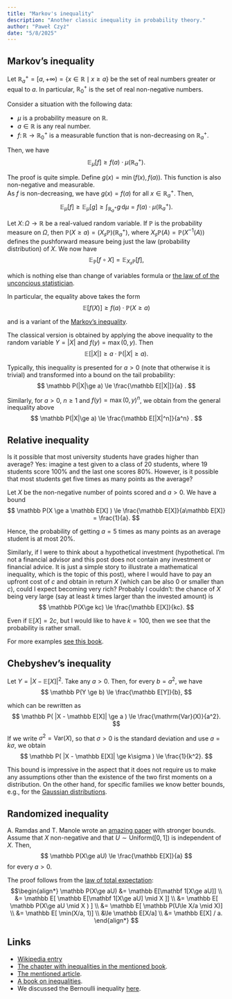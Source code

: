 ```yaml
---
title: "Markov's inequality"
description: "Another classic inequality in probability theory."
author: "Paweł Czyż"
date: "5/8/2025"
---
```


## Markov's inequality

Let $\mathbb R^+_a = [a, +\infty) = \{ x\in \mathbb R \mid x\ge a \}$ be the set of real numbers greater or equal to $a$. In particular, $\mathbb R^+_0$ is the set of real non-negative numbers.

Consider a situation with the following data:

  - $\mu$ is a probability measure on $\mathbb R$.
  - $a \in \mathbb R$ is any real number.
  - $f\colon \mathbb R\to \mathbb R_0^+$ is a measurable function that is non-decreasing on $\mathbb R^+_a$.

Then, we have
$$
\mathbb E_\mu[f] \ge f(a)\cdot \mu(\mathbb R^+_a).
$$

The proof is quite simple. Define $g(x) = \min(f(x), f(a))$.
This function is also non-negative and measurable.   
As $f$ is non-decreasing, we have $g(x) = f(a)$ for all $x\in \mathbb R^+_a$. Then,
$$
\mathbb E_\mu [f] \ge \mathbb E_\mu[g] \ge \int_{\mathbb R^+_a} g \,\mathrm{d}\mu = f(a) \cdot \mu(\mathbb R^+_a).
$$

Let $X\colon \Omega\to \mathbb R$ be a real-valued random variable.
If $\mathbb P$ is the probability measure on $\Omega$, then $\mathbb P(X\ge a) = (X_\sharp\mathbb P) (\mathbb R^+_a)$,
where $X_\sharp \mathbb P(A) = \mathbb P(X^{-1}(A))$ defines the pushforward measure being just the law (probability distribution) of $X$. 
We now have
$$
    \mathbb E_{\mathbb P}[ f\circ X] = \mathbb E_{X_\sharp \mathbb P}[f],
$$

which is nothing else than change of variables formula or [the law of of the unconcious statistician](https://en.wikipedia.org/wiki/Law_of_the_unconscious_statistician#Measure-theoretic_formulation).

In particular, the equality above takes the form
$$
    \mathbb E[f(X)] \ge f(a) \cdot \mathbb P( X\ge a)
$$

and is a variant of the [Markov's inequality](https://en.wikipedia.org/wiki/Markov%27s_inequality).

The classical version is obtained by applying the above inequality to the random variable $Y=|X|$ and $f(y) = \max(0, y)$.
Then
$$
    \mathbb E[|X|] \ge a\cdot \mathbb P(|X|\ge a).
$$

Typically, this inequality is presented for $a > 0$ (note that otherwise it is trivial) and transformed into a bound on the tail probability:
$$
    \mathbb P(|X|\ge a) \le \frac{\mathbb E[|X|]}{a} . 
$$

Similarly, for $a > 0$, $n\ge 1$ and $f(y) = \max(0, y)^n$, we obtain from the general inequality above
$$
    \mathbb P(|X|\ge a) \le \frac{\mathbb E[|X|^n]}{a^n} . 
$$

## Relative inequality 

Is it possible that most university students have grades higher than average?
Yes: imagine a test given to a class of 20 students, where 19 students score 100\% and the last one scores 80\%.
However, is it possible that most students get five times as many points as the average?  

Let $X$ be the non-negative number of points scored and $a > 0$.
We have a bound
$$
    \mathbb P(X \ge  a \mathbb E[X] ) \le \frac{\mathbb E[X]}{a\mathbb E[X]} = \frac{1}{a}.
$$

Hence, the probability of getting $a = 5$ times as many points as an average student is at most 20\%.

Similarly, if I were to think about a hypothetical investment (hypothetical. I'm not a financial advisor and this post does not contain any investment or financial advice. It is just a simple story to illustrate a mathematical inequality, which is the topic of this post), where I would have to pay an upfront cost of $c$ and obtain in return $X$ (which can be also $0$ or smaller than $c$), could I expect becoming very rich?
Probably I couldn't: the chance of $X$ being very large (say at least $k$ times larger than the invested amount) is
$$
    \mathbb P(X\ge kc) \le \frac{\mathbb E[X]}{kc}.
$$

Even if $\mathbb E[X] = 2c$, but I would like to have $k = 100$, then we see that the probability is rather small.

For more examples [see this book](https://bookdown.org/kevin_davisross/probsim-book/probability-inequalitlies.html).


## Chebyshev's inequality

Let $Y = |X - \mathbb E[X]|^2$. Take any $a > 0$. Then, for every $b = a^2$, we have
$$
    \mathbb P(Y \ge b) \le \frac{\mathbb E[Y]}{b},
$$

which can be rewritten as
$$
    \mathbb P( |X - \mathbb E[X]| \ge a ) \le \frac{\mathrm{Var}(X)}{a^2}.
$$

If we write $\sigma^2 = \mathrm{Var}(X)$, so that $\sigma > 0$ is the standard deviation and use $a = k \sigma$, we obtain
$$
    \mathbb P( |X - \mathbb E[X]| \ge k\sigma ) \le \frac{1}{k^2}.
$$

This bound is impressive in the aspect that it does not require us to make any assumptions other than the existence of the two first moments on a distribution.
On the other hand, for specific families we know better bounds, e.g., for the [Gaussian distributions](https://en.wikipedia.org/wiki/68%E2%80%9395%E2%80%9399.7_rule). 


## Randomized inequality

A. Ramdas and T. Manole wrote an [amazing paper](https://arxiv.org/abs/2304.02611) with stronger bounds.
Assume that $X$ non-negative and that $U \sim \mathrm{Uniform}([0, 1])$ is independent of $X$.
Then,
$$
    \mathbb P(X\ge aU) \le \frac{\mathbb E[X]}{a}
$$
for every $a > 0$.

The proof follows from the [law of total expectation](https://en.wikipedia.org/wiki/Law_of_total_expectation):
$$\begin{align*}
    \mathbb P(X\ge aU) &= \mathbb E[\mathbf 1[X\ge aU]] \\
    &= \mathbb E[ \mathbb E[\mathbf 1[X\ge aU]  \mid X ]] \\
    &= \mathbb E[ \mathbb P(X\ge aU \mid X ) ] \\
    &= \mathbb E[ \mathbb P(U\le X/a \mid X)] \\
    &= \mathbb E[ \min(X/a, 1)] \\ 
    &\le \mathbb E[X/a] \\
    &= \mathbb E[X] / a.
\end{align*}
$$


## Links

  - [Wikipedia entry](https://en.wikipedia.org/wiki/Markov%27s_inequality)
  - [The chapter with inequalities in the mentioned book](https://bookdown.org/kevin_davisross/probsim-book/probability-inequalitlies.html).
  - [The mentioned article](https://arxiv.org/abs/2304.02611).
  - [A book on inequalities](https://link.springer.com/book/10.1007/978-3-642-05261-3).
  - We discussed the Bernoulli inequality [here](bernoulli-inequality.qmd).